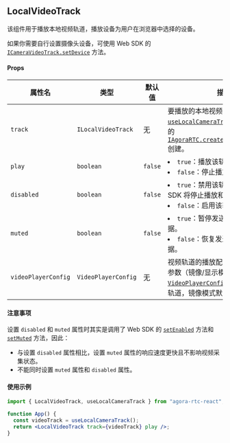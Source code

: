 ## LocalVideoTrack

该组件用于播放本地视频轨道，播放设备为用户在浏览器中选择的设备。

如果你需要自行设置摄像头设备，可使用 Web SDK 的 [`ICameraVideoTrack.setDevice`](/api-ref/rtc/react/interfaces/icameravideotrack.html#setdevice) 方法。

#### Props

| 属性名              | 类型                | 默认值  | 描述                                                                                                                                                                                                                                                              |
| ------------------- | ------------------- | ------- | ----------------------------------------------------------------------------------------------------------------------------------------------------------------------------------------------------------------------------------------------------------------- |
| `track`             | `ILocalVideoTrack`  | 无      | 要播放的本地视频轨道。通过 [`useLocalCameraTrack`](https://doc.shengwang.cn/api-ref/rtc/react/react-sdk/hooks#uselocalcameratrack) 或 Web SDK 的 [`IAgoraRTC.createScreenVideoTrack`](/api-ref/rtc/react/interfaces/iagorartc.html#createscreenvideotrack) 创建。 |
| `play`              | `boolean`           | `false` | <li>`true`：播放该轨道。</li><li>`false`：停止播放该轨道。</li>                                                                                                                                                                                                   |
| `disabled`          | `boolean`           | `false` | <li>`true`：禁用该轨道。禁用后，SDK 将停止播放和发布该轨道。</li><li>`false`：启用该轨道。</li>                                                                                                                                                                   |
| `muted`             | `boolean`           | `false` | <li>`true`：暂停发送该轨道的媒体数据。</li><li>`false`：恢复发送该轨道的媒体数据。</li>                                                                                                                                                                           |
| `videoPlayerConfig` | `VideoPlayerConfig` | 无      | 视频轨道的播放配置。可以设置播放参数（镜像/显示模式），详见 [`VideoPlayerConfig`](/api-ref/rtc/react/interfaces/videoplayerconfig.html)。对于本地视频轨道，镜像模式默认开启。                                                                                     |

#### 注意事项

设置 `disabled` 和 `muted` 属性时其实是调用了 Web SDK 的 [`setEnabled`](/api-ref/rtc/react/interfaces/ilocaltrack.html#setenabled) 方法和 [`setMuted`](/api-ref/rtc/react/interfaces/ilocaltrack.html#setmuted) 方法，因此：

- 与设置 `disabled` 属性相比，设置 `muted` 属性的响应速度更快且不影响视频采集状态。
- 不能同时设置 `muted` 属性和 `disabled` 属性。

#### 使用示例

```jsx
import { LocalVideoTrack, useLocalCameraTrack } from "agora-rtc-react";

function App() {
  const videoTrack = useLocalCameraTrack();
  return <LocalVideoTrack track={videoTrack} play />;
}
```
